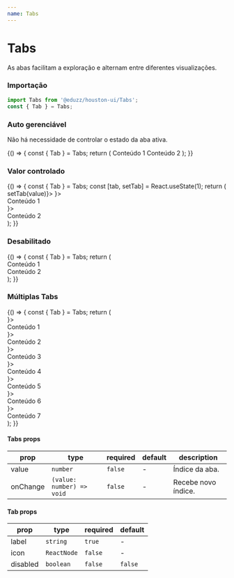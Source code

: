```yaml
---
name: Tabs
---
```





# Tabs

As abas facilitam a exploração e alternam entre diferentes visualizações.

### Importação

```js
import Tabs from '@eduzz/houston-ui/Tabs';
const { Tab } = Tabs;
```

### Auto gerenciável

Não há necessidade de controlar o estado da aba ativa.

<Playground>
  {() => {
    const { Tab } = Tabs;
    return (
      <Tabs>
        <Tab label='Label 1'>Conteúdo 1</Tab>
        <Tab label='Label 2'>Conteúdo 2</Tab>
      </Tabs>
    );
  }}
</Playground>

### Valor controlado

<Playground>
  {() => {
    const { Tab } = Tabs;
    const [tab, setTab] = React.useState(1);
    return (
      <Tabs value={tab} onChange={value => setTab(value)}>
        <Tab label='Label 1' icon={<FaceHappyOutline />}>
          <div>Conteúdo 1</div>
        </Tab>
        <Tab label='Label 2' icon={<FaceHappyOutline />}>
          <div>Conteúdo 2</div>
        </Tab>
      </Tabs>
    );
  }}
</Playground>

### Desabilitado

<Playground>
  {() => {
    const { Tab } = Tabs;
    return (
      <Tabs>
        <Tab label='Título 1'>
          <div>Conteúdo 1</div>
        </Tab>
        <Tab label='Desabilitado 2' disabled>
          <div>Conteúdo 2</div>
        </Tab>
      </Tabs>
    );
  }}
</Playground>

### Múltiplas Tabs

<Playground>
  {() => {
    const { Tab } = Tabs;
    return (
      <div style={{ width: '600px' }}>
        <Tabs>
          <Tab label='Título 1' icon={<FaceHappyOutline />}>
            <div>Conteúdo 1</div>
          </Tab>
          <Tab label='Título 2' icon={<FaceHappyOutline />}>
            <div>Conteúdo 2</div>
          </Tab>
          <Tab label='Título 3' icon={<FaceHappyOutline />}>
            <div>Conteúdo 3</div>
          </Tab>
          <Tab label='Título 4' icon={<FaceHappyOutline />}>
            <div>Conteúdo 4</div>
          </Tab>
          <Tab label='Título 5' icon={<FaceHappyOutline />}>
            <div>Conteúdo 5</div>
          </Tab>
          <Tab label='Título 6' icon={<FaceHappyOutline />}>
            <div>Conteúdo 6</div>
          </Tab>
          <Tab label='Título 7' icon={<FaceHappyOutline />}>
            <div>Conteúdo 7</div>
          </Tab>
        </Tabs>
      </div>
    );
  }}
</Playground>

#### Tabs props

| prop     | type                      | required | default | description         |
| -------- | ------------------------- | -------- | ------- | ------------------- |
| value    | `number`                  | `false`  | -       | Índice da aba.      |
| onChange | `(value: number) => void` | `false`  | -       | Recebe novo índice. |

#### Tab props

| prop     | type        | required | default |
| -------- | ----------- | -------- | ------- |
| label    | `string`    | `true`   | -       |
| icon     | `ReactNode` | `false`  | -       |
| disabled | `boolean`   | `false`  | `false` |
